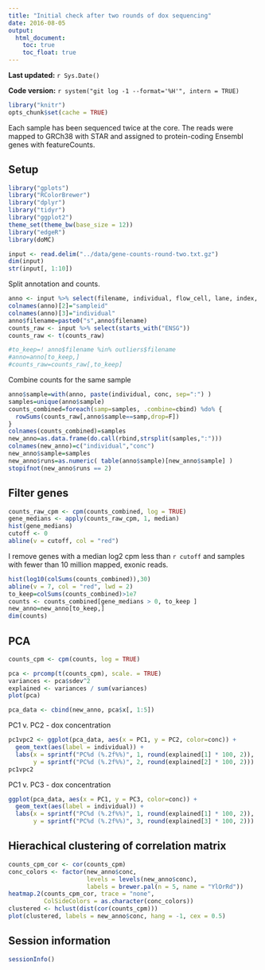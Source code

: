 ```yaml
---
title: "Initial check after two rounds of dox sequencing"
date: 2016-08-05
output:
  html_document:
    toc: true
    toc_float: true
---
```


**Last updated:** `r Sys.Date()`

**Code version:** `r system("git log -1 --format='%H'", intern = TRUE)`

```r
library("knitr")
opts_chunk$set(cache = TRUE)
```

Each sample has been sequenced twice at the core.
The reads were mapped to GRCh38 with STAR and assigned to protein-coding Ensembl genes with featureCounts.

## Setup

```r
library("gplots")
library("RColorBrewer")
library("dplyr")
library("tidyr")
library("ggplot2")
theme_set(theme_bw(base_size = 12))
library("edgeR")
library(doMC)
```


```r
input <- read.delim("../data/gene-counts-round-two.txt.gz")
dim(input)
str(input[, 1:10])
```

Split annotation and counts.

```r
anno <- input %>% select(filename, individual, flow_cell, lane, index, conc)
colnames(anno)[2]="sampleid"
colnames(anno)[3]="individual"
anno$filename=paste0("s",anno$filename)
counts_raw <- input %>% select(starts_with("ENSG")) 
counts_raw <- t(counts_raw)

#to_keep=! anno$filename %in% outliers$filename
#anno=anno[to_keep,]
#counts_raw=counts_raw[,to_keep]
```

Combine counts for the same sample
```r
anno$sample=with(anno, paste(individual, conc, sep=":") )
samples=unique(anno$sample)
counts_combined=foreach(samp=samples, .combine=cbind) %do% {
  rowSums(counts_raw[,anno$sample==samp,drop=F])
}
colnames(counts_combined)=samples
new_anno=as.data.frame(do.call(rbind,strsplit(samples,":")))
colnames(new_anno)=c("individual","conc")
new_anno$sample=samples
new_anno$runs=as.numeric( table(anno$sample)[new_anno$sample] )
stopifnot(new_anno$runs == 2)
```

## Filter genes

```r
counts_raw_cpm <- cpm(counts_combined, log = TRUE)
gene_medians <- apply(counts_raw_cpm, 1, median)
hist(gene_medians)
cutoff <- 0
abline(v = cutoff, col = "red")
```

I remove genes with a median log2 cpm less than `r cutoff` and samples with fewer than 10 million mapped, exonic reads.

```r
hist(log10(colSums(counts_combined)),30)
abline(v = 7, col = "red", lwd = 2)
to_keep=colSums(counts_combined)>1e7
counts <- counts_combined[gene_medians > 0, to_keep ]
new_anno=new_anno[to_keep,]
dim(counts)
```

## PCA

```r
counts_cpm <- cpm(counts, log = TRUE)
```

```r
pca <- prcomp(t(counts_cpm), scale. = TRUE)
variances <- pca$sdev^2
explained <- variances / sum(variances)
plot(pca)
```

```r
pca_data <- cbind(new_anno, pca$x[, 1:5])
```

PC1 v. PC2 - dox concentration

```r
pc1vpc2 <- ggplot(pca_data, aes(x = PC1, y = PC2, color=conc)) +
  geom_text(aes(label = individual)) +
  labs(x = sprintf("PC%d (%.2f%%)", 1, round(explained[1] * 100, 2)),
       y = sprintf("PC%d (%.2f%%)", 2, round(explained[2] * 100, 2)))
pc1vpc2
```

PC1 v. PC3 - dox concentration

```r
ggplot(pca_data, aes(x = PC1, y = PC3, color=conc)) +
  geom_text(aes(label = individual)) +
  labs(x = sprintf("PC%d (%.2f%%)", 1, round(explained[1] * 100, 2)),
       y = sprintf("PC%d (%.2f%%)", 3, round(explained[3] * 100, 2)))
```

## Hierachical clustering of correlation matrix

```r
counts_cpm_cor <- cor(counts_cpm)
conc_colors <- factor(new_anno$conc,
                      levels = levels(new_anno$conc),
                      labels = brewer.pal(n = 5, name = "YlOrRd"))
heatmap.2(counts_cpm_cor, trace = "none",
          ColSideColors = as.character(conc_colors))
clustered <- hclust(dist(cor(counts_cpm)))
plot(clustered, labels = new_anno$conc, hang = -1, cex = 0.5)
```

## Session information

```r
sessionInfo()
```

